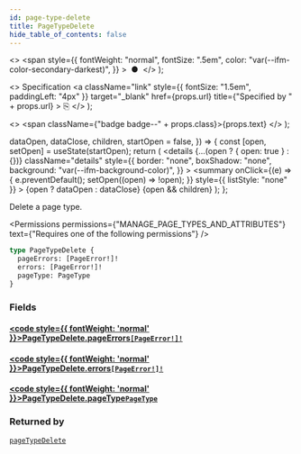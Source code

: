 ```yaml
---
id: page-type-delete
title: PageTypeDelete
hide_table_of_contents: false
---
```


  <>
    <span
      style={{
        fontWeight: "normal",
        fontSize: ".5em",
        color: "var(--ifm-color-secondary-darkest)",
      }}
    >
      &nbsp;●&nbsp;
    </span>
  </>
);

  <>
    Specification
    <a
      className="link"
      style={{ fontSize: "1.5em", paddingLeft: "4px" }}
      target="\_blank"
      href={props.url}
      title={"Specified by " + props.url}
    >
      ⎘
    </a>
  </>
);

  <>
    <span className={"badge badge--" + props.class}>{props.text}</span>
  </>
);


  dataOpen,
  dataClose,
  children,
  startOpen = false,
}) => {
  const [open, setOpen] = useState(startOpen);
  return (
    <details
      {...(open ? { open: true } : {})}
      className="details"
      style={{
        border: "none",
        boxShadow: "none",
        background: "var(--ifm-background-color)",
      }}
    >
      <summary
        onClick={(e) => {
          e.preventDefault();
          setOpen((open) => !open);
        }}
        style={{ listStyle: "none" }}
      >
        {open ? dataOpen : dataClose}
      </summary>
      {open && children}
    </details>
  );
};

Delete a page type.

<Permissions
  permissions={"MANAGE_PAGE_TYPES_AND_ATTRIBUTES"}
  text={"Requires one of the following permissions"}
/>

```graphql
type PageTypeDelete {
  pageErrors: [PageError!]!
  errors: [PageError!]!
  pageType: PageType
}
```

### Fields

#### [<code style={{ fontWeight: 'normal' }}>PageTypeDelete.<b>pageErrors</b></code>](#)<Bullet />[`[PageError!]!`](../../../api-reference/pages/objects/page-error) <Badge class="secondary" text="deprecated"/> <Badge class="secondary" text="non-null"/> <Badge class="secondary" text="object"/>

> <Badge
>   class="warning"
>   text="DEPRECATED: This field will be removed in Saleor 4.0. Use `errors` field instead."
> />

#### [<code style={{ fontWeight: 'normal' }}>PageTypeDelete.<b>errors</b></code>](#)<Bullet />[`[PageError!]!`](../../../api-reference/pages/objects/page-error) <Badge class="secondary" text="non-null"/> <Badge class="secondary" text="object"/>

>

#### [<code style={{ fontWeight: 'normal' }}>PageTypeDelete.<b>pageType</b></code>](#)<Bullet />[`PageType`](../../../api-reference/pages/objects/page-type) <Badge class="secondary" text="object"/>

>

### Returned by

[`pageTypeDelete`](../../../api-reference/pages/mutations/page-type-delete) <Badge class="secondary" text="mutation"/>

